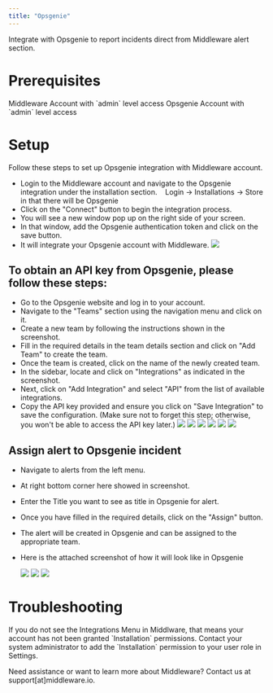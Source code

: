 ```yaml
---
title: "Opsgenie"
---
```


Integrate with Opsgenie to report incidents direct from Middleware alert section.

# Prerequisites

<Steps>

  <Step title="Middleware Account">
    Middleware Account with `admin` level access
  </Step>

  <Step title="Opsgenie Account">
    Opsgenie Account with `admin` level access
  </Step>

</Steps>

# Setup

Follow these steps to set up Opsgenie integration with Middleware account.

-   Login to the Middleware account and navigate to the Opsgenie integration under the installation section.
       Login -> Installations -> Store in that there will be Opsgenie 
-   Click on the "Connect" button to begin the integration process.
-   You will see a new window pop up on the right side of your screen.
-   In that window, add the Opsgenie authentication token and click on the save button.
-   It will integrate your Opsgenie account with Middleware.
    <img src="/images/integration/opsgenieintegration.png" />

To obtain an API key from Opsgenie, please follow these steps:
--------------------------------------------------------------

-   Go to the Opsgenie website and log in to your account.
-   Navigate to the "Teams" section using the navigation menu and click on it.
-   Create a new team by following the instructions shown in the screenshot.
-   Fill in the required details in the team details section and click on "Add Team" to create the team.
-   Once the team is created, click on the name of the newly created team.
-   In the sidebar, locate and click on "Integrations" as indicated in the screenshot.
-   Next, click on "Add Integration" and select "API" from the list of available integrations.
-   Copy the API key provided and ensure you click on "Save Integration" to save the configuration. (Make sure not to forget this step; otherwise, you won't be able to access the API key later.)
    <img src="/images/integration/opsgenie1.png" />
    <img src="/images/integration/opsgenie2.png" />
    <img src="/images/integration/opsgenie3.png" />
    <img src="/images/integration/opsgenie4.png" />
    <img src="/images/integration/opsgenie5.png" />
    <img src="/images/integration/opsgenie6.png" />

Assign alert to Opsgenie incident
----------------------------------

-   Navigate to alerts from the left menu.
-   At right bottom corner here showed in screenshot.
-   Enter the Title you want to see as title in Opsgenie for alert. 
-   Once you have filled in the required details, click on the "Assign" button.
-   The alert will be created in Opsgenie and can be assigned to the appropriate team.
-   Here is the attached screenshot of how it will look like in Opsgenie

    <img src="/images/integration/opsgenieassign1.png" />
    <img src="/images/integration/opsgenieassign2.png" />
    <img src="/images/integration/opsgenieassign3.png" />


# Troubleshooting

<Accordion title="Missing Integrations Menu">
  If you do not see the Integrations Menu in Middlware, that means your account has not been granted `Installation` permissions. Contact your system administrator to add the `Installation` permission to your user role in Settings.
</Accordion>

<Note> Need assistance or want to learn more about Middleware? Contact us at support[at]middleware.io. </Note>